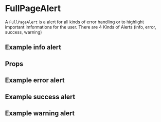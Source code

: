 


<Meta title="Patterns|FullPageAlert" component={FullPageAlert} decorators={[ProviderDecorator]} />

# FullPageAlert

A `FullPageAlert` is a alert for all kinds of error handling or to highlight important imformations 
for the user. There are 4 Kinds of Alerts (info, error, success, warning)

## Example info alert

<Preview>
    <Story name="info">
        <FullPageAlert
            title="fullpagealert.title"
            description="fullpagealert.description"
            status="info"
        />
    </Story>
</Preview>


## Props

<Props of={FullPageAlert} />

## Example error alert

<Preview>
    <Story name="error">
        <FullPageAlert
            title="fullpagealert.title"
            description="fullpagealert.description"
            status="error"
        />
    </Story>
</Preview>

## Example success alert

<Preview>
    <Story name="success">
        <FullPageAlert
            title="fullpagealert.title"
            description="fullpagealert.description"
            status="success"
        />
    </Story>
</Preview>

## Example warning alert

<Preview>
    <Story name="warning">
        <FullPageAlert
            title="fullpagealert.title"
            description="fullpagealert.description"
            status="warning"
        />
    </Story>
</Preview>